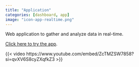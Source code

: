 ```yaml
---
title: "Application"
categories: [dashboard, app]
image: "icon-app-realtime.png"
---
```


Web application to gather and analyze data in real-time.

[Click here to try the app](https://biplabendu.shinyapps.io/derby-live/).


{{< video https://www.youtube.com/embed/ZcTMZSW7858?si=qvXV6S8cyZXqfkZ3 >}}